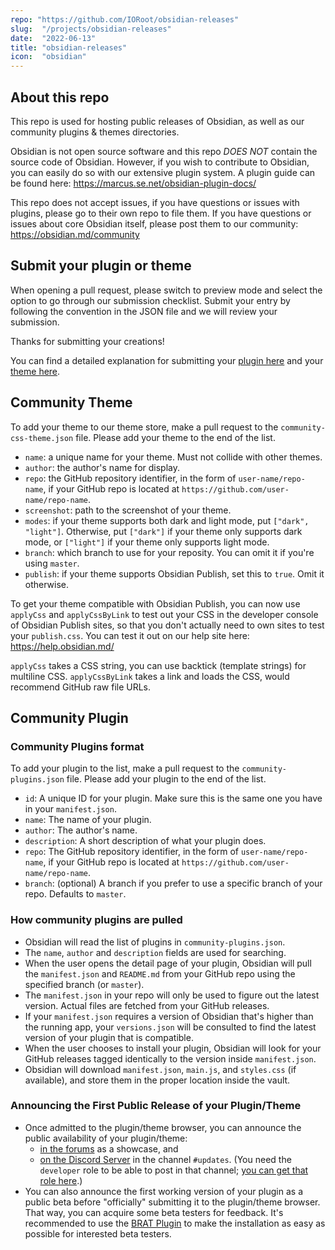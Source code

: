 ---
repo: "https://github.com/IORoot/obsidian-releases"
slug:  "/projects/obsidian-releases"
date:  "2022-06-13"
title: "obsidian-releases"
icon:  "obsidian"
---
## About this repo

This repo is used for hosting public releases of Obsidian, as well as our community plugins & themes directories.

Obsidian is not open source software and this repo _DOES NOT_ contain the source code of Obsidian. However, if you wish to contribute to Obsidian, you can easily do so with our extensive plugin system. A plugin guide can be found here: https://marcus.se.net/obsidian-plugin-docs/

This repo does not accept issues, if you have questions or issues with plugins, please go to their own repo to file them. If you have questions or issues about core Obsidian itself, please post them to our community: https://obsidian.md/community

## Submit your plugin or theme

When opening a pull request, please switch to preview mode and select the option to go through our submission checklist. Submit your entry by following the convention in the JSON file and we will review your submission.

Thanks for submitting your creations!

You can find a detailed explanation for submitting your [plugin here](https://publish.obsidian.md/hub/04+-+Guides%2C+Workflows%2C+%26+Courses/Guides/How+to+add+your+plugin+to+the+community+plugin+list) and your [theme here](https://publish.obsidian.md/hub/04+-+Guides%2C+Workflows%2C+%26+Courses/Guides/How+to+add+your+theme+to+the+community+theme+store).

## Community Theme

To add your theme to our theme store, make a pull request to the `community-css-theme.json` file. Please add your theme to the end of the list.

- `name`: a unique name for your theme. Must not collide with other themes.
- `author`: the author's name for display.
- `repo`: the GitHub repository identifier, in the form of `user-name/repo-name`, if your GitHub repo is located at `https://github.com/user-name/repo-name`.
- `screenshot`: path to the screenshot of your theme.
- `modes`: if your theme supports both dark and light mode, put `["dark", "light"]`. Otherwise, put `["dark"]` if your theme only supports dark mode, or  `["light"]` if your theme only supports light mode.
- `branch`: which branch to use for your reposity. You can omit it if you're using `master`.
- `publish`: if your theme supports Obsidian Publish, set this to `true`. Omit it otherwise.

To get your theme compatible with Obsidian Publish, you can now use `applyCss` and `applyCssByLink` to test out your CSS in the developer console of Obsidian Publish sites, so that you don't actually need to own sites to test your `publish.css`. You can test it out on our help site here: https://help.obsidian.md/

`applyCss` takes a CSS string, you can use backtick (template strings) for multiline CSS. `applyCssByLink` takes a link and loads the CSS, would recommend GitHub raw file URLs.

## Community Plugin

### Community Plugins format

To add your plugin to the list, make a pull request to the `community-plugins.json` file. Please add your plugin to the end of the list.

- `id`: A unique ID for your plugin. Make sure this is the same one you have in your `manifest.json`.
- `name`: The name of your plugin.
- `author`: The author's name.
- `description`: A short description of what your plugin does.
- `repo`: The GitHub repository identifier, in the form of `user-name/repo-name`, if your GitHub repo is located at `https://github.com/user-name/repo-name`.
- `branch`: (optional) A branch if you prefer to use a specific branch of your repo. Defaults to `master`.

### How community plugins are pulled

- Obsidian will read the list of plugins in `community-plugins.json`.
- The `name`, `author` and `description` fields are used for searching.
- When the user opens the detail page of your plugin, Obsidian will pull the `manifest.json` and `README.md` from your GitHub repo using the specified branch (or `master`).
- The `manifest.json` in your repo will only be used to figure out the latest version. Actual files are fetched from your GitHub releases.
- If your `manifest.json` requires a version of Obsidian that's higher than the running app, your `versions.json` will be consulted to find the latest version of your plugin that is compatible.
- When the user chooses to install your plugin, Obsidian will look for your GitHub releases tagged identically to the version inside `manifest.json`.
- Obsidian will download `manifest.json`, `main.js`, and `styles.css` (if available), and store them in the proper location inside the vault.

### Announcing the First Public Release of your Plugin/Theme

- Once admitted to the plugin/theme browser, you can announce the public availability of your plugin/theme:
  - [in the forums](https://forum.obsidian.md/c/share-showcase/9) as a showcase, and
  - [on the Discord Server](https://discord.gg/veuWUTm) in the channel `#updates`. (You need the `developer` role to be able to post in that channel; [you can get that role here](https://discord.com/channels/686053708261228577/702717892533157999/830492034807758859).)
- You can also announce the first working version of your plugin as a public beta before "officially" submitting it to the plugin/theme browser. That way, you can acquire some beta testers for feedback. It's recommended to use the [BRAT Plugin](https://obsidian.md/plugins?id=obsidian42-brat) to make the installation as easy as possible for interested beta testers.
